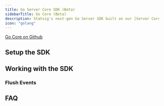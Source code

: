 ```yaml
---
title: Go Server Core SDK (Beta)
sidebarTitle: Go Core (Beta)
description: Statsig's next-gen Go Server SDK built on our [Server Core](/server-core) framework
icon: "golang"
---
```




<Callout icon="github">
<a href="https://github.com/statsig-io/statsig-server-core/tree/main/statsig-go" target="_blank" rel="noreferrer">Go Core on Github</a>
</Callout>

## Setup the SDK

<Steps>
<Step title="Install the SDK">
<Installation/>
<installation/>
</Step>
<Step title="Initialize the SDK">
<Initialization/>
<initialization/>
<Initialization2/>
</Step>
</Steps>

## Working with the SDK

<CheckGateIntro/>
<checkGate/>

<GetDynamicConfigIntro/>
<getDynamicConfig/>

<GetExperimentIntro/>
<getExperiment/>

<GetFeatureGateIntro/>
<getFeatureGate/>

<ParamStoresIntro/>
<paramStores/>

<LogEventIntro/>
<logEvent/>

<ManualExposuresIntro/>
<manualExposures/>

<StatsigUserIntro/>

<StatsigOptionsIntro/>
<statsigOptions/>

<ShutdownIntro/>
<shutdown/>

### Flush Events

<flush/>

<LocalOverridesIntro/>
<localOverrides/>

## FAQ

<faqs/>
